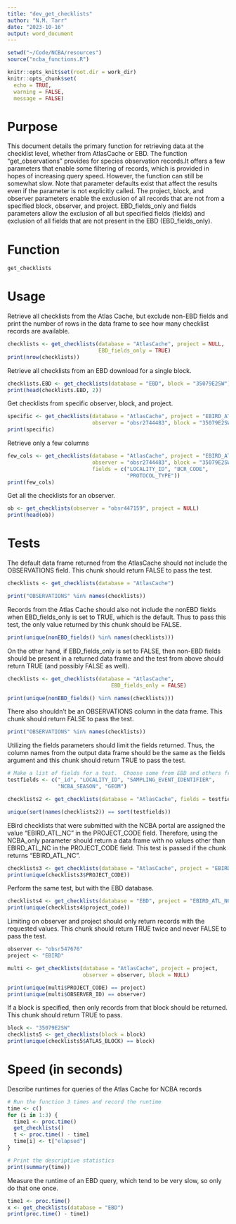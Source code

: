 ```yaml
---
title: "dev_get_checklists"
author: "N.M. Tarr"
date: "2023-10-16"
output: word_document
---
```


```r
setwd("~/Code/NCBA/resources")
source("ncba_functions.R")

knitr::opts_knit$set(root.dir = work_dir)
knitr::opts_chunk$set(
  echo = TRUE,
  warning = FALSE,
  message = FALSE)
```


# Purpose
This document details the primary function for retrieving data at the checklist level, whether from AtlasCache or EBD.  The function "get_observations" provides for species observation records.It offers a few parameters that enable some filtering of records, which is provided in hopes of increasing query speed.  However, the function can still be somewhat slow.  Note that parameter defaults exist that affect the results even if the parameter is not explicitly called.  The project, block, and observer parameters enable the exclusion of all records that are not from a specified block, observer, and project.  EBD_fields_only and fields parameters allow the exclusion of all but specified fields (fields) and exclusion of all fields that are not present in the EBD (EBD_fields_only).

# Function
```r
get_checklists
```


# Usage
Retrieve all checklists from the Atlas Cache, but exclude non-EBD fields and print the number of rows in the data frame to see how many checklist records are available.
```r
checklists <- get_checklists(database = "AtlasCache", project = NULL, 
                             EBD_fields_only = TRUE)
print(nrow(checklists))
```

Retrieve all checklists from an EBD download for a single block.
```r
checklists.EBD <- get_checklists(database = "EBD", block = "35079E2SW")
print(head(checklists.EBD, 2))
```

Get checklists from specific observer, block, and project.
```r
specific <- get_checklists(database = "AtlasCache", project = "EBIRD_ATL_NC", 
                           observer = "obsr2744483", block = "35079E2SW")
print(specific)
```

Retrieve only a few columns
```r
few_cols <- get_checklists(database = "AtlasCache", project = "EBIRD_ATL_NC", 
                           observer = "obsr2744483", block = "35079E2SW",
                           fields = c("LOCALITY_ID", "BCR_CODE", 
                                      "PROTOCOL_TYPE"))
print(few_cols)
```

Get all the checklists for an observer.
```r
ob <- get_checklists(observer = "obsr447159", project = NULL)
print(head(ob))
```


# Tests

The default data frame returned from the AtlasCache should not include the OBSERVATIONS field.  This chunk should return FALSE to pass the test.
```r
checklists <- get_checklists(database = "AtlasCache")

print("OBSERVATIONS" %in% names(checklists))
```

Records from the Atlas Cache should also not include the nonEBD fields when EBD_fields_only is set to TRUE, which is the default.  Thus to pass this test, the only value returned by this chunk should be FALSE.
```r
print(unique(nonEBD_fields() %in% names(checklists)))
```

On the other hand, if EBD_fields_only is set to FALSE, then non-EBD fields should be present in a returned data frame and the test from above should return TRUE (and possibly FALSE as well).
```r
checklists <- get_checklists(database = "AtlasCache",
                                 EBD_fields_only = FALSE)

print(unique(nonEBD_fields() %in% names(checklists)))
```

There also shouldn't be an OBSERVATIONS column in the data frame.  This chunk should return FALSE to pass the test.
```r
print("OBSERVATIONS" %in% names(checklists))
```

Utilizing the fields parameters should limit the fields returned.  Thus, the column names from the output data frame should be the same as the fields argument and this chunk should return TRUE to pass the test.
```r
# Make a list of fields for a test.  Choose some from EBD and others from NCBA-specific fields.
testfields <- c("_id", "LOCALITY_ID", "SAMPLING_EVENT_IDENTIFIER", 
                "NCBA_SEASON", "GEOM") 

checklists2 <- get_checklists(database = "AtlasCache", fields = testfields)

unique(sort(names(checklists2)) == sort(testfields))
```

EBird checklists that were submitted with the NCBA portal are assigned the value "EBIRD_ATL_NC" in the PROJECT_CODE field.  Therefore, using the NCBA_only parameter should return a data frame with no values other than EBIRD_ATL_NC in the PROJECT_CODE field.  This test is passed if the chunk returns "EBIRD_ATL_NC".
```r
checklists3 <- get_checklists(database = "AtlasCache", project = "EBIRD_ATL_NC")
print(unique(checklists3$PROJECT_CODE))
```

Perform the same test, but with the EBD database.
```r
checklists4 <- get_checklists(database = "EBD", project = "EBIRD_ATL_NC")
print(unique(checklists4$project_code))
```

Limiting on observer and project should only return records with the requested values.  This chunk should return TRUE twice and never FALSE to pass the test.
```r
observer <- "obsr547676"
project <- "EBIRD"

multi <- get_checklists(database = "AtlasCache", project = project, 
                        observer = observer, block = NULL)

print(unique(multi$PROJECT_CODE) == project)
print(unique(multi$OBSERVER_ID) == observer)
```

If a block is specified, then only records from that block should be returned.  This chunk should return TRUE to pass.
```r
block <- "35079E2SW"
checklists5 <- get_checklists(block = block)
print(unique(checklists5$ATLAS_BLOCK) == block)
```


# Speed (in seconds)
Describe runtimes for queries of the Atlas Cache for NCBA records
```r
# Run the function 3 times and record the runtime
time <- c()
for (i in 1:3) {
  time1 <- proc.time()
  get_checklists()
  t <- proc.time() - time1
  time[i] <- t["elapsed"]
}

# Print the descriptive statistics
print(summary(time))
```


Measure the runtime of an EBD query, which tend to be very slow, so only do that one
once.
```r
time1 <- proc.time()
x <- get_checklists(database = "EBD")
print(proc.time() - time1)
```




